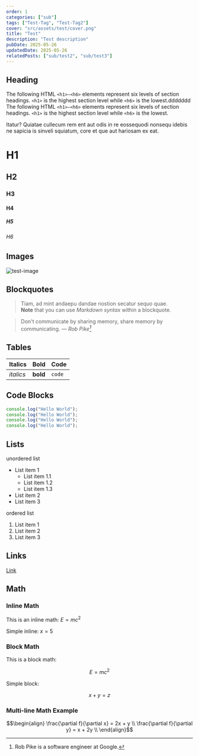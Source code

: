 ```yaml
---
order: 1
categories: ["sub"]
tags: ["Test-Tag", "Test-Tag2"]
cover: "src/assets/test/cover.png"
title: "Test"
description: "Test description"
pubDate: 2025-05-26
updatedDate: 2025-05-26
relatedPosts: ["sub/test2", "sub/test3"]
---
```


## Heading

The following HTML `<h1>—<h6>` elements represent six levels of section headings.
`<h1>` is the highest section level while `<h6>` is the lowest.ddddddd
The following HTML `<h1>—<h6>` elements represent six levels of section headings.
`<h1>` is the highest section level while `<h6>` is the lowest.

Itatur? Quiatae cullecum rem ent aut odis in re eossequodi nonsequ idebis ne sapicia is sinveli squiatum, core et que aut hariosam ex eat.

# H1

## H2

### H3

#### H4

##### H5

###### H6

## Images

![test-image](src/assets/test/home.webp)

## Blockquotes

> Tiam, ad mint andaepu dandae nostion secatur sequo quae. \
> **Note** that you can use _Markdown syntax_ within a blockquote.

> Don't communicate by sharing memory, share memory by communicating.
> — <cite>Rob Pike[^1]</cite>

[^1]: Rob Pike is a software engineer at Google.

## Tables

| Italics   | Bold     | Code   |
| --------- | -------- | ------ |
| _italics_ | **bold** | `code` |

## Code Blocks

```js
console.log("Hello World");
console.log("Hello World");
console.log("Hello World");
console.log("Hello World");
```

## Lists

unordered list

- List item 1
  - List item 1.1
  - List item 1.2
  - List item 1.3
- List item 2
- List item 3

ordered list

1. List item 1
2. List item 2
3. List item 3

## Links

[Link](https://www.google.com)

## Math

### Inline Math

This is an inline math: $E = mc^2$

Simple inline: $x = 5$

### Block Math

This is a block math:

$$
E = mc^2
$$

Simple block:

$$
x + y = z
$$

### Multi-line Math Example

```math
\begin{align}
\frac{\partial f}{\partial x} = 2x + y \\
\frac{\partial f}{\partial y} = x + 2y \\
\end{align}
```

